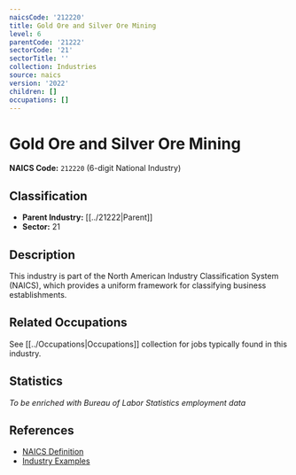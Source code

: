 ```yaml
---
naicsCode: '212220'
title: Gold Ore and Silver Ore Mining
level: 6
parentCode: '21222'
sectorCode: '21'
sectorTitle: ''
collection: Industries
source: naics
version: '2022'
children: []
occupations: []
---
```

# Gold Ore and Silver Ore Mining

**NAICS Code:** `212220` (6-digit National Industry)

## Classification

- **Parent Industry:** [[../21222|Parent]]
- **Sector:** 21

## Description

This industry is part of the North American Industry Classification System (NAICS), which provides a uniform framework for classifying business establishments.

## Related Occupations

See [[../Occupations|Occupations]] collection for jobs typically found in this industry.

## Statistics

*To be enriched with Bureau of Labor Statistics employment data*

## References

- [NAICS Definition](https://www.census.gov/naics/)
- [Industry Examples](https://www.census.gov/naics/2022NAICS/)
